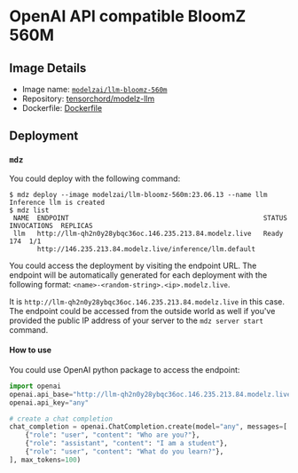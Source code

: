 # OpenAI API compatible BloomZ 560M

## Image Details

- Image name: [`modelzai/llm-bloomz-560m`](https://hub.docker.com/repository/docker/modelzai/llm-bloomz-560m/)
- Repository: [tensorchord/modelz-llm](https://github.com/tensorchord/modelz-llm)
- Dockerfile: [Dockerfile](https://github.com/tensorchord/modelz-llm/blob/main/images/bloomz-560m/Dockerfile)

## Deployment

### `mdz`

You could deploy with the following command:

```text
$ mdz deploy --image modelzai/llm-bloomz-560m:23.06.13 --name llm
Inference llm is created
$ mdz list
 NAME  ENDPOINT                                                 STATUS  INVOCATIONS  REPLICAS 
 llm   http://llm-qh2n0y28ybqc36oc.146.235.213.84.modelz.live   Ready           174  1/1      
       http://146.235.213.84.modelz.live/inference/llm.default                                
```

You could access the deployment by visiting the endpoint URL. The endpoint will be automatically generated for each deployment with the following format: `<name>-<random-string>.<ip>.modelz.live`.

It is `http://llm-qh2n0y28ybqc36oc.146.235.213.84.modelz.live` in this case. The endpoint could be accessed from the outside world as well if you've provided the public IP address of your server to the `mdz server start` command.

#### How to use

You could use OpenAI python package to access the endpoint:

```python
import openai
openai.api_base="http://llm-qh2n0y28ybqc36oc.146.235.213.84.modelz.live"
openai.api_key="any"

# create a chat completion
chat_completion = openai.ChatCompletion.create(model="any", messages=[
    {"role": "user", "content": "Who are you?"},
    {"role": "assistant", "content": "I am a student"},
    {"role": "user", "content": "What do you learn?"},
], max_tokens=100)
```
